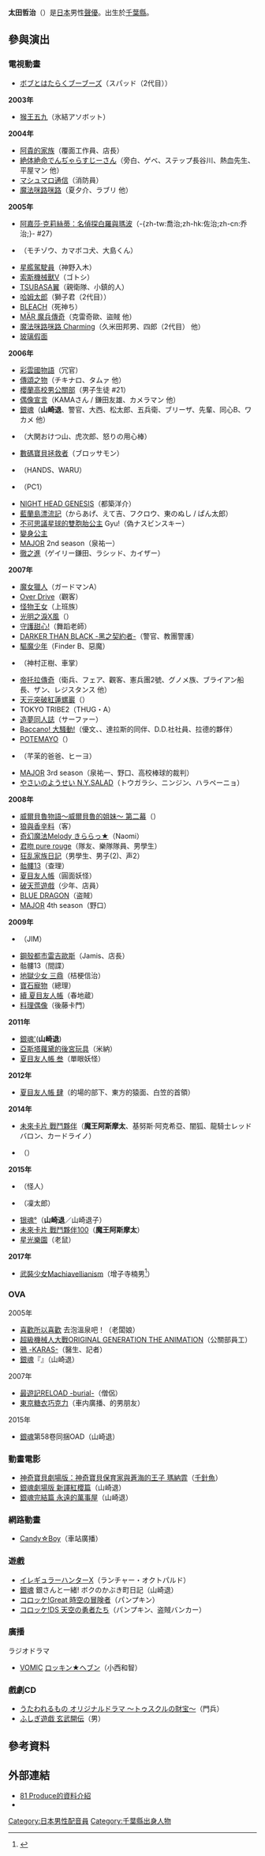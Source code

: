 {{japanese|japanese=太田 哲治|kana=おおた てつはる|romaji=Ōta Tetsuharu}}
'''太田哲治'''（{{bd|1980年|5月30日|catIdx=Oota Tetsuharu}}）是[[日本|日本]]男性[[聲優|聲優]]。出生於[[千葉縣|千葉縣]]。

==參與演出==
===電視動畫===
* [[ボブとはたらくブーブーズ|ボブとはたらくブーブーズ]]（スパッド（2代目））
'''2003年'''
* [[猴王五九|猴王五九]]（氷結アソボット）

'''2004年'''
* [[阿貴的家族|阿貴的家族]]（覆面工作員、店長）
* [[絶体絶命でんぢゃらすじーさん|絶体絶命でんぢゃらすじーさん]]（旁白、ゲベ、ステップ長谷川、熱血先生、平屋マン 他）
* [[マシュマロ通信|マシュマロ通信]]（消防員）
* [[魔法咪路咪路|魔法咪路咪路]]（夏夕介、ラブリ 他）

'''2005年'''
* [[阿嘉莎‧克莉絲蒂：名偵探白羅與瑪波|阿嘉莎‧克莉絲蒂：名偵探白羅與瑪波]]（-{zh-tw:喬治;zh-hk:佐治;zh-cn:乔治;}- #27）
* {{tsl|ja|おでんくん|黑輪君}}（モチゾウ、カマボコ犬、大島くん）
* [[星艦駕駛員|星艦駕駛員]]（神野入木）
* [[索斯機械獸V|索斯機械獸V]]（ゴトシ）
* [[TSUBASA翼|TSUBASA翼]]（親衛隊、小鎮的人）
* [[哈姆太郎|哈姆太郎]]（獅子君（2代目））
* [[BLEACH_(動畫)|BLEACH]]（死神ち）
* [[MÄR_魔兵傳奇|MÄR 魔兵傳奇]]（克雷奇歐、盜賊 他）
* [[魔法咪路咪路|魔法咪路咪路 Charming]]（久米田邦男、四郎（2代目） 他）
* [[玻璃假面|玻璃假面]]

'''2006年'''
* [[彩雲國物語|彩雲國物語]]（冗官）
* [[傳頌之物|傳頌之物]]（チキナロ、タムァ 他）
* [[櫻蘭高校男公關部|櫻蘭高校男公關部]]（男子生徒 #21）
* [[偶像宣言|偶像宣言]]（KAMAさん / 鎌田友雄、カメラマン 他）
* [[銀魂_(動畫)|銀魂]]（'''山崎退'''、警官、大西、松太郎、五兵衛、ブリーザ、先輩、同心B、ワカメ 他）
* {{link-ja|發條武士|ぜんまいざむらい}}（大関おけつ山、虎次郎、怒りの用心棒）
* [[數碼寶貝拯救者|數碼寶貝拯救者]]（ブロッサモン）
* {{link-ja|TOKYO TRIBE2|TOKYO TRIBE2}}（HANDS、WARU）
* {{link-ja|.hack//Roots|.hack//Roots}}（PC1）
* [[NIGHT_HEAD_GENESIS|NIGHT HEAD GENESIS]]（都築洋介）
* [[藍蘭島漂流記|藍蘭島漂流記]]（からあげ、えて吉、フクロウ、東のぬし / ぱん太郎）
* [[不可思議星球的雙胞胎公主|不可思議星球的雙胞胎公主]] Gyu!（偽ナスビンスキー）
* [[變身公主|變身公主]]
* [[MAJOR|MAJOR]] 2nd season（泉祐一）
* [[徹之進|徹之進]]（ゲイリー鎌田、ラシッド、カイザー）

'''2007年'''
* [[魔女獵人|魔女獵人]]（ガードマンA）
* [[Over_Drive|Over Drive]]（觀客）
* [[怪物王女|怪物王女]]（上班族）
* [[光明之淚X風|光明之淚X風]]（{{nihongo|朱鞠|シュマリ}}）
* [[守護甜心!|守護甜心!]]（舞蹈老師）
* [[DARKER_THAN_BLACK#黑之契約者|DARKER THAN BLACK -黑之契約者-]]（警官、教團警護）
* [[驅魔少年|驅魔少年]]（Finder B、惡魔）
* {{link-ja|鉄子の旅|鐵子之旅}}（神村正樹、車掌）
* [[帝托拉傳奇|帝托拉傳奇]]（衛兵、フェア、觀客、憲兵團2號、グノメ族、ブライアン船長、ザン、レジスタンス 他）
* [[天元突破紅蓮螺巖|天元突破紅蓮螺巖]]（{{nihongo|傑米羅古|ジャモロク}}）
* TOKYO TRIBE2（THUG・A）
* [[造夢同人誌|造夢同人誌]]（サーファー）
* [[Baccano!_大騷動!|Baccano! 大騷動!]]（優文、{{lang|ja|ビッキー}}、達拉斯的同伴、D.D.社社員、拉德的夥伴）
* [[POTEMAYO|POTEMAYO]]（{{lang|ja|梶はじめ}}）
* {{link-ja|開心快樂幸運草|はぴはぴクローバー}}（芊茉的爸爸、ヒーヨ）
* [[MAJOR|MAJOR]] 3rd season（泉祐一、野口、高校棒球的裁判）
* [[やさいのようせい_N.Y.SALAD|やさいのようせい N.Y.SALAD]]（トウガラシ、ニンジン、ハラペーニョ）

'''2008年'''
* [[威爾貝魯物語～威爾貝魯的姐妹～|威爾貝魯物語～威爾貝魯的姐妹～ 第二幕]]（{{nihongo|蘭斯|ランス}}）
* [[狼與香辛料|狼與香辛料]]（客）
* [[奇幻魔法Melody|奇幻魔法Melody きららっ★]]（Naomi）
* [[君吻_pure_rouge|君吻 pure rouge]]（隊友、樂隊隊員、男學生）
* [[狂乱家族日記|狂乱家族日記]]（男學生、男子(2)、声2）
* [[骷髏13|骷髏13]]（查理）
* [[夏目友人帳|夏目友人帳]]（圓面妖怪）
* [[破天荒遊戲|破天荒遊戲]]（少年、店員）
* [[BLUE_DRAGON|BLUE DRAGON]]（盗賊）
* [[MAJOR|MAJOR]] 4th season（野口）

'''2009年'''
* {{link-ja|VIPER'S CREED|VIPER'S CREED}}（JIM）
* [[鋼殼都市雷吉歐斯|鋼殼都市雷吉歐斯]]（Jamis、店長）
* 骷髏13（間諜）
* [[地獄少女|地獄少女 三鼎]]（桔梗信治）
* [[寶石寵物|寶石寵物]]（總理）
* [[夏目友人帳|續 夏目友人帳]]（春地蔵）
* [[料理偶像|料理偶像]]（後藤卡門）

'''2011年'''
* [[銀魂_(動畫)|銀魂']]('''山崎退''')
* [[蘿黛的後宮玩具|亞斯塔蘿黛的後宮玩具]]（米納）
* [[夏目友人帳|夏目友人帳 叁]]（單眼妖怪）

'''2012年'''
* [[夏目友人帳|夏目友人帳 肆]]（的場的部下、東方的猿面、白笠的首領）

'''2014年'''
* [[未來卡片_戰鬥夥伴|未來卡片 戰鬥夥伴]]（'''魔王阿斯摩太'''、基努斯·阿克希亞、闇狐、龍騎士レッドバロン、カードライノ）
* {{tsl|ja|ヒーローバンク|英雄銀行}}（{{nihongo|洗井狄龍|洗井ドロン}}）

'''2015年'''
* {{tsl|ja|ゴー!ゴー!キッチン戦隊クックルン|廚房戰隊}}（怪人）
* {{tsl|ja|おまかせ!みらくるキャット団|交給你了！奇蹟的貓貓團}}（凜太郎）
* [[銀魂_(動畫)|银魂°]]（'''山崎退'''／山崎退子）
* [[未來卡片_戰鬥夥伴|未來卡片 戰鬥夥伴100]]（'''魔王阿斯摩太'''）
* [[星光樂園|星光樂園]]（老鼠）

'''2017年'''
* [[武裝少女Machiavellianism|武裝少女Machiavellianism]]（增子寺楠男<ref>{{Cite web|url=http://www.animatetimes.com/news/details.php?id=1487827672|script-title=ja:TVアニメ『武装少女マキャヴェリズム』のOP＆EDテーマが決定！さらに出演声優第3弾も公開|date=2017-02-23|website=animate Times|accessdate=2017-02-23|language=ja|archive-date=2017-02-23|archive-url=https://web.archive.org/web/20170223211851/http://www.animatetimes.com/news/details.php?id=1487827672|dead-url=no}}</ref>）

===OVA===
;2005年
* [[喜歡所以喜歡|喜歡所以喜歡]] 去泡溫泉吧！（老闆娘）
* [[超級機械人大戰ORIGINAL_GENERATION_THE_ANIMATION|超級機械人大戰ORIGINAL GENERATION THE ANIMATION]]（公關部員工）
* [[鴉_-KARAS-|鴉 -KARAS-]]（醫生、記者）
* [[銀魂_(動畫)|銀魂]]『{{lang|ja|何事も最初が肝心なので多少背伸びするくらいが丁度良い}}』（山崎退）

;2007年
* [[最遊記#OVA「最遊記RELOAD_-burial-」|最遊記RELOAD -burial-]]（僧侶）
* [[東京糖衣巧克力|東京糖衣巧克力]]（車内廣播、{{nihongo|美希|ミキ}}的男朋友）

;2015年
* [[銀魂_(動畫)|銀魂]]第58卷同捆OAD（山崎退）

===動畫電影===
* [[神奇寶貝劇場版：神奇寶貝保育家與蒼海的王子_瑪納霏|神奇寶貝劇場版：神奇寶貝保育家與蒼海的王子 瑪納霏]]（[[千針魚|千針魚]]）
* [[銀魂劇場版_新譯紅櫻篇|銀魂劇場版 新譯紅櫻篇]]（山崎退）
* [[銀魂劇場版_完結篇_永遠的萬事屋|銀魂完結篇 永遠的萬事屋]]（山崎退）

===網路動畫===
* [[Candy☆Boy|Candy☆Boy]]（車站廣播）

===遊戲===
* [[イレギュラーハンターX|イレギュラーハンターX]]（ランチャー・オクトパルド）
* [[銀魂|銀魂]] 銀さんと一緒! ボクのかぶき町日記（山崎退）
* [[コロッケ!|コロッケ!Great 時空の冒険者]]（パンプキン）
* [[コロッケ!|コロッケ!DS 天空の勇者たち]]（パンプキン、盗賊バンカー）

===廣播===
;ラジオドラマ
* [[VOMIC|VOMIC]] [[ロッキン★ヘブン|ロッキン★ヘブン]]（小西和智）

===戲劇CD===
* [[うたわれるもの#ドラマCD|うたわれるもの オリジナルドラマ 〜トゥスクルの財宝〜]]（門兵）
* [[ふしぎ遊戯_玄武開伝|ふしぎ遊戯 玄武開伝]]（男）

==參考資料==
{{Reflist}}

==外部連結==
* [https://www.81produce.co.jp/actor_search/index.php/item?id=23 81 Produce的資料介紹]{{Wayback|url=https://www.81produce.co.jp/actor_search/index.php/item?id=23 |date=20181230235304 }}
* {{Twitter|otomeyakko}}

{{81 Produce}}
{{DEFAULTSORT:Oota Tetsuharu}}
[[Category:日本男性配音員|Category:日本男性配音員]]
[[Category:千葉縣出身人物|Category:千葉縣出身人物]]